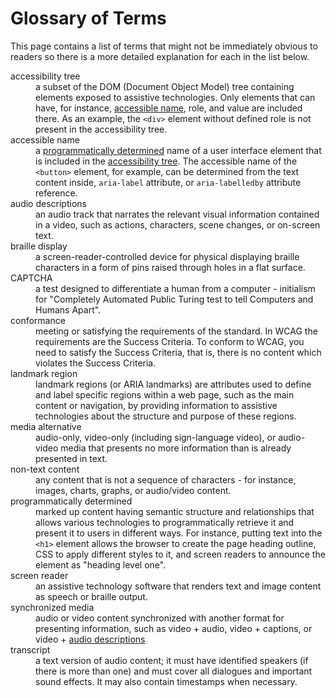 # Glossary of Terms

This page contains a list of terms that might not be immediately obvious to readers so there is a more detailed explanation for each in the list below.

<dl>
  <dt id="accessibility-tree">accessibility tree</dt>
  <dd>a subset of the DOM (Document Object Model) tree containing elements exposed to assistive technologies. Only elements that can have, for instance, <a href="#accessible-name">accessible name</a>, role, and value are included there. As an example, the <code>&lt;div&gt;</code> element without defined role is not present in the accessibility tree.</dd>

  <dt id="accessible-name">accessible name</dt>
  <dd>a <a href="#programmatically-determined">programmatically determined</a> name of a user interface element that is included in the <a href="#accessibility-tree">accessibility tree</a>. The accessible name of the <code>&lt;button&gt;</code> element, for example, can be determined from the text content inside, <code>aria-label</code> attribute, or <code>aria-labelledby</code> attribute reference.</dd>

  <dt id="audio-descriptions">audio descriptions</dt>
  <dd>an audio track that narrates the relevant visual information contained in a video, such as actions, characters, scene changes, or on-screen text.</dd>

  <dt id="braille-display">braille display</dt>
  <dd>a screen-reader-controlled device for physical displaying braille characters in a form of pins raised through holes in a flat surface.</dd>

  <dt id="captcha">CAPTCHA</dt>
  <dd>a test designed to differentiate a human from a computer - initialism for "Completely Automated Public Turing test to tell Computers and Humans Apart".</dd>

  <dt id="conformance">conformance</dt>
  <dd>meeting or satisfying the requirements of the standard. In WCAG the requirements are the Success Criteria. To conform to WCAG, you need to satisfy the Success Criteria, that is, there is no content which violates the Success Criteria.</dd>

  <dt id="landmark-region">landmark region</dt>
  <dd>landmark regions (or ARIA landmarks) are attributes used to define and label specific regions within a web page, such as the main content or navigation, by providing information to assistive technologies about the structure and purpose of these regions.</dd>

  <dt id="media-alternative">media alternative</dt>
  <dd>audio-only, video-only (including sign-language video), or audio-video media that presents no more information than is already presented in text.</dd>

  <dt id="non-text-content">non-text content</dt>
  <dd>any content that is not a sequence of characters - for instance, images, charts, graphs, or audio/video content.</dd>

  <dt id="programmatically-determined">programmatically determined</dt>
  <dd>marked up content having semantic structure and relationships that allows various technologies to programmatically retrieve it and present it to users in different ways. For instance, putting text into the <code>&lt;h1&gt;</code> element allows the browser to create the page heading outline, CSS to apply different styles to it, and screen readers to announce the element as "heading level one".</dd>

  <dt id="screen-reader">screen reader</dt>
  <dd>an assistive technology software that renders text and image content as speech or braille output.</dd>

  <dt id="synchronized-media">synchronized media</dt>
  <dd>audio or video content synchronized with another format for presenting information, such as video + audio, video + captions, or video + <a href="#audio-descriptions">audio descriptions</a></dd>

  <dt id="transcript">transcript</dt>
  <dd>a text version of audio content; it must have identified speakers (if there is more than one) and must cover all dialogues and important sound effects. It may also contain timestamps when necessary.</dd>
</dl>

<!--
  Stop anchor navigation from scrolling page below the sticky header:
-->
<style dangerouslySetInnerHTML={{
  __html: `html {
  scroll-padding-top: 65px;
}`
}} />
